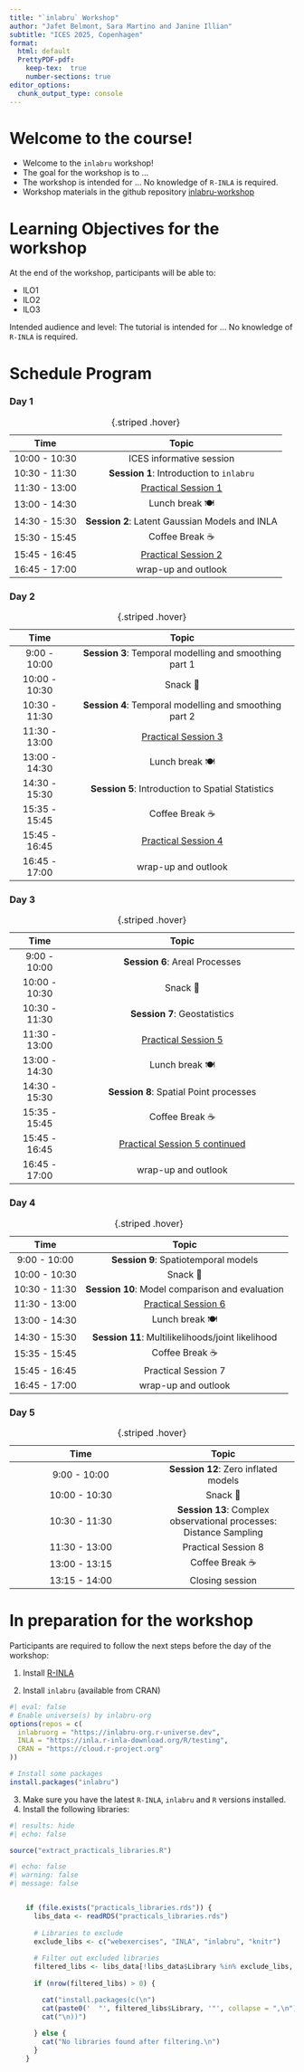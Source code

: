 ```yaml
---
title: "`inlabru` Workshop"
author: "Jafet Belmont, Sara Martino and Janine Illian"
subtitle: "ICES 2025, Copenhagen"
format: 
  html: default
  PrettyPDF-pdf:
    keep-tex:  true
    number-sections: true
editor_options: 
  chunk_output_type: console
---
```


# Welcome to the course!

-   Welcome to the `inlabru` workshop!
-   The goal for the workshop is to ...
-   The workshop is intended for ... No knowledge of `R-INLA` is required.
-   Workshop materials in the github repository [inlabru-workshop](https://github.com/Ecol-Stats/inlabru_workshop/tree/main/docs/copenague)

# Learning Objectives for the workshop

At the end of the workshop, participants will be able to:

-   ILO1
-   ILO2
-   ILO3

Intended audience and level: The tutorial is intended for ... No knowledge of `R-INLA` is required.

# Schedule Program {#schedule-tabs}

::: panel-tabset
### Day 1

|     Time      |                     Topic                      |
|:-------------:|:----------------------------------------------:|
| 10:00 - 10:30 |            ICES informative session            |
| 10:30 - 11:30 |    **Session 1**: Introduction to `inlabru`    |
| 11:30 - 13:00 |   [Practical Session 1](day1_practical.qmd)    |
| 13:00 - 14:30 |                 Lunch break 🍽️                 |
| 14:30 - 15:30 | **Session 2**: Latent Gaussian Models and INLA |
| 15:30 - 15:45 |                Coffee Break ☕                 |
| 15:45 - 16:45 |  [Practical Session 2](day1_practical_2.qmd)   |
| 16:45 - 17:00 |              wrap-up and outlook               |

: {.striped .hover}

### Day 2

|     Time      |                         Topic                          |
|:-------------:|:------------------------------------------------------:|
| 9:00 - 10:00  | **Session 3**: Temporal modelling and smoothing part 1 |
| 10:00 - 10:30 |                        Snack 🥙                        |
| 10:30 - 11:30 | **Session 4**: Temporal modelling and smoothing part 2 |
| 11:30 - 13:00 |      [Practical Session 3](day2_practical_3.qmd)       |
| 13:00 - 14:30 |                     Lunch break 🍽️                     |
| 14:30 - 15:30 |   **Session 5**: Introduction to Spatial Statistics    |
| 15:35 - 15:45 |                    Coffee Break ☕                     |
| 15:45 - 16:45 |      [Practical Session 4](day2_practical_4.qmd)       |
| 16:45 - 17:00 |                  wrap-up and outlook                   |

: {.striped .hover}

### Day 3

|     Time      |                         Topic                         |
|:-------------:|:-----------------------------------------------------:|
| 9:00 - 10:00  |            **Session 6**: Areal Processes             |
| 10:00 - 10:30 |                       Snack 🥙                        |
| 10:30 - 11:30 |             **Session 7**: Geostatistics              |
| 11:30 - 13:00 |      [Practical Session 5](day3_practical_5.qmd)      |
| 13:00 - 14:30 |                    Lunch break 🍽️                     |
| 14:30 - 15:30 |        **Session 8**: Spatial Point processes         |
| 15:35 - 15:45 |                    Coffee Break ☕                    |
| 15:45 - 16:45 | [Practical Session 5 continued](day3_practical_5.qmd) |
| 16:45 - 17:00 |                  wrap-up and outlook                  |

: {.striped .hover}

### Day 4

|     Time      |                       Topic                       |
|:-------------:|:-------------------------------------------------:|
| 9:00 - 10:00  |       **Session 9**: Spatiotemporal models        |
| 10:00 - 10:30 |                     Snack 🥙                      |
| 10:30 - 11:30 |  **Session 10**: Model comparison and evaluation  |
| 11:30 - 13:00 |   [Practical Session 6](day4_practical_6.qmd)     |
| 13:00 - 14:30 |                  Lunch break 🍽️                   |
| 14:30 - 15:30 | **Session 11**: Multilikelihoods/joint likelihood |
| 15:35 - 15:45 |                  Coffee Break ☕                  |
| 15:45 - 16:45 |                Practical Session 7                |
| 16:45 - 17:00 |                wrap-up and outlook                |

: {.striped .hover}

### Day 5

| Time | Topic |
|:----------------------------------:|:----------------------------------:|
| 9:00 - 10:00 | **Session 12**: Zero inflated models |
| 10:00 - 10:30 | Snack 🥙 |
| 10:30 - 11:30 | **Session 13**: Complex observational processes: Distance Sampling |
| 11:30 - 13:00 | Practical Session 8 |
| 13:00 - 13:15 | Coffee Break ☕ |
| 13:15 - 14:00 | Closing session |

: {.striped .hover}
:::

\clearpage

# In preparation for the workshop

Participants are required to follow the next steps before the day of the workshop:

1.  Install [R-INLA](https://www.r-inla.org/download-install)

2.  Install `inlabru` (available from CRAN)

```r
#| eval: false
# Enable universe(s) by inlabru-org
options(repos = c(
  inlabruorg = "https://inlabru-org.r-universe.dev",
  INLA = "https://inla.r-inla-download.org/R/testing",
  CRAN = "https://cloud.r-project.org"
))

# Install some packages
install.packages("inlabru")
```

3.  Make sure you have the latest `R-INLA`, `inlabru` and `R` versions installed.
4.  Install the following libraries:

```r
#| results: hide
#| echo: false

source("extract_practicals_libraries.R")

```

```r
#| echo: false
#| warning: false
#| message: false


    if (file.exists("practicals_libraries.rds")) {
      libs_data <- readRDS("practicals_libraries.rds")
      
      # Libraries to exclude
      exclude_libs <- c("webexercises", "INLA", "inlabru", "knitr")
      
      # Filter out excluded libraries
      filtered_libs <- libs_data[!libs_data$Library %in% exclude_libs, ]
      
      if (nrow(filtered_libs) > 0) {

        cat("install.packages(c(\n")
        cat(paste0('  "', filtered_libs$Library, '"', collapse = ",\n"))
        cat("\n))")
        
      } else {
        cat("No libraries found after filtering.\n")
      }
    }
```

